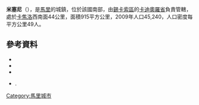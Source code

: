 '''米塞尼'''（{{lang-fr|Misséni}}），是[[馬里|馬里]]的城鎮，位於該國南部，由[[錫卡索區|錫卡索區]]的[[卡迪奧羅省|卡迪奧羅省]]負責管轄，處於[[卡焦洛|卡焦洛]]西南面44公里，面積915平方公里，2009年人口45,240，人口密度每平方公里49人。

==參考資料==
*{{citation | contribution= Common and Fundamental Operational Datasets Registry: Mali | publisher= United Nations Office for the Coordination of Humanitarian Affairs | url= http://cod.humanitarianresponse.info/country-region/mali | deadurl= yes | archiveurl= https://web.archive.org/web/20121214211137/http://cod.humanitarianresponse.info/country-region/Mali | archivedate= 2012-12-14 }}
*{{citation | url=http://instat.gov.ml/documentation/sikasso.pdf | publisher=République de Mali: Institut National de la Statistique | title=Resultats Provisoires RGPH 2009 (Région de Sikasso) | language=fr | accessdate=2015-07-24 | archive-date=2012-09-19 | archive-url=https://www.webcitation.org/6AnYveESp?url=http://instat.gov.ml/documentation/sikasso.pdf | dead-url=no }}
*{{citation | title=Communes de la Région de Sikasso | publisher=Ministère de l’administration territoriale et des collectivités locales, République du Mali | url=http://www.matcl.gov.ml/pdf/ComRegSikasso.pdf | language=fr | deadurl=yes | archiveurl=https://www.webcitation.org/6AnZ7FgpR?url=http://www.matcl.gov.ml/pdf/ComRegSikasso.pdf | archivedate=2012-09-19 }}
*{{citation | title=Plan de Sécurité Alimentaire Commune Rurale de Misseni 2006-2010 | publisher=Commissariat à la Sécurité Alimentaire, République du Mali, USAID-Mali | year=2006 | url=http://www.aec.msu.edu/fs2/mali_fd_strtgy/plans/sikasso/kadiolo/psa_misseni.pdf | language=fr | deadurl=yes | archiveurl=https://web.archive.org/web/20120911041041/http://www.aec.msu.edu/fs2/mali_fd_strtgy/plans/sikasso/kadiolo/psa_misseni.pdf | archivedate=2012-09-11 }}.

{{Coord|10|19|0|N|6|4|37|W|display=title}}

{{錫卡索區}}

[[Category:馬里城市|Category:馬里城市]]


{{Mali-geo-stub}}